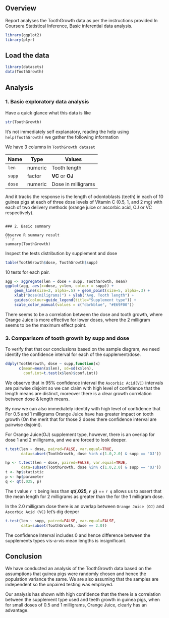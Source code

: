 ## Overview
Report analyses the ToothGrowth data as per the instructions provided 
In Coursera Statistical Inference, Basic inferential data analysis.

```r
library(ggplot2)
library(plyr)
```

## Load the data
```r
library(datasets)
data(ToothGrowth)
```
## Analysis
### 1. Basic exploratory data analysis
Have a quick glance what this data is like
```r
str(ToothGrowth)
```
It's not immediately self explanatory, reading the help using `help(ToothGrowth)` we gather the following information

We have 3 columns in `ToothGrowth dataset` 

|   Name   |   Type    |    Values           | 
|----------|-----------|---------------------|
|   `len`  |   numeric |  Tooth length       |
|   `supp` |   factor  |  **VC** or **OJ**   |
|   `dose` |   numeric | Dose in milligrams |

And it tracks the response is the length of odontoblasts (teeth) in each of 10 guinea pigs at each of three dose levels of Vitamin C (0.5, 1, and 2 mg) with each of two delivery methods (orange juice or ascorbic acid, OJ or VC respectively).
```  
  
### 2. Basic summary 
  
Observe R summary result
```r
summary(ToothGrowth)
````

Inspect the tests distribution by supplement and dose
```r
table(ToothGrowth$dose, ToothGrowth$supp)
```
10 tests for each pair.

```r
agg <- aggregate(len ~ dose + supp, ToothGrowth, mean)
ggplot(agg, aes(x=dose, y=len, colour = supp)) +
    geom_line(size=2, alpha=.5) + geom_point(size=5, alpha=.3) +
    xlab("Dose(miligrams)") + ylab("Avg. Tooth length") +
    guides(colour=guide_legend(title="Supplement type")) +
    scale_color_manual(values = c("darkblue", "#E69F00"))
```  
  
There seems to be a correlation between the dose and tooth growth, where 
Orange Juice is more effective for lower doses, where the 2 milligram 
seems to be the maximum effect point.

### 3. Comparisom of tooth growth by supp and dose  
To verify that that our conclusions based on the sample diagram, we need 
identify the confidence interval for each of the supplement/dose.
```r
ddply(ToothGrowth, dose ~ supp,function(x) 
      c(mean=mean(x$len), sd=sd(x$len),
        conf.int=t.test(x$len)$conf.int))
```  
We observe that in 95% confidence interval the `Ascorbic Acid(VC)` intervals are pairwise disjoint so we can claim with high level of confidence that the length means are distinct, moreover there is a clear growth correlation between dose & length means.

By now we can also immediately identify with high level of confidence 
that For 0.5 and 1 milligrams Orange Juice have has greater impact on 
tooth growth (On the merit that for those 2 doses there confidence
interval are pairwise disjoint).

For Orange Juice(OJ) supplement type, however, there is an overlap for dose 1 and 2 milligrams, 
and we are forced to look deeper.
```r
t.test(len ~ dose, paired=FALSE, var.equal=TRUE,
       data=subset(ToothGrowth, dose %in% c(1.0,2.0) & supp == 'OJ'))
```

```r
hp <- t.test(len ~ dose, paired=FALSE, var.equal=TRUE,
       data=subset(ToothGrowth, dose %in% c(1.0,2.0) & supp == 'OJ'))
t <- hp$statistic
p <- hp$parameter
q <- qt(.025, p)
```
The t value ```r t``` being less than **qt(.025, ```r p```)** == ```r q```
allows us to assert that the mean length for 2 milligrams as greater than the for the 1 milligram dose.

In the 2.0 milligram dose there is an overlap between `Orange Juice (OJ)` and `Ascorbic Acid (VC)` let's dig deeper 
```r
t.test(len ~ supp, paired=FALSE, var.equal=FALSE,
       data=subset(ToothGrowth, dose == 2.0))
```
The confidence Interval includes 0 and hence difference between the supplements types vis-a-vis mean lengths is insignificant.

## Conclusion
We have conducted an analysis of the ToothGrowth data based on the 
assumptions that guinea pigs were randomly chosen and hence the 
population variance the same. We are also assuming that the samples
are independent so the unpaired testing was employed.

Our analysis has shown with high confidence that the there is a 
correlation between the supplement type used and teeth growth in guinea pigs, 
when for small doses of 0.5 and 1 milligrams, Orange Juice, clearly has
an advantage.
